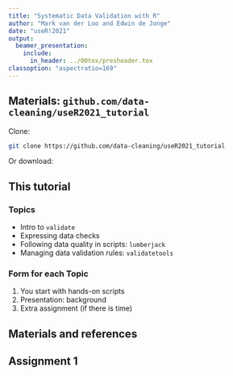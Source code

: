 ```yaml
---
title: "Systematic Data Validation with R"
author: "Mark van der Loo and Edwin de Jonge"
date: "useR!2021"
output: 
  beamer_presentation:
    include:
      in_header: ../00tex/presheader.tex
classoption: "aspectratio=169"
---
```


## Materials: `github.com/data-cleaning/useR2021_tutorial`

Clone:
```bash
git clone https://github.com/data-cleaning/useR2021_tutorial
```
Or download:
\begin{picture}(0,0)
\put(200,-75){\includegraphics[height=35mm]{fig/github.png}}
\end{picture}


## This tutorial


### Topics

- Intro to `validate`
- Expressing data checks
- Following data quality in scripts: `lumberjack`
- Managing data validation rules: `validatetools`

### Form for each Topic

1. You start with hands-on scripts
2. Presentation: background
3. Extra assignment (if there is time)


## Materials and references

\begin{center}
\begin{tabular}{p{0.20\textwidth}p{0.20\textwidth}|p{0.20\textwidth}p{0.20\textwidth}}
\multicolumn{2}{c}{\textbf{Software}}&\multicolumn{2}{c}{\textbf{Theory}}\\
\includegraphics[width=0.20\textwidth]{fig/jss}&
\includegraphics[width=0.20\textwidth]{fig/cookbook}&
\includegraphics[width=0.20\textwidth]{fig/wileystatref}&
\includegraphics[width=0.20\textwidth]{fig/sdcr}\\
{\Tiny JSS \textbf{97}(10) 1--33. }&
{\Tiny data-cleaning.github.io/validate}&
{\Tiny Wiley StatsRef Online}&
{\Tiny Wiley (2018)}
\end{tabular}
\end{center}

## Assignment 1

\begin{center}
\Huge
\texttt{code/01\_intro\_validate.R}
\end{center}




